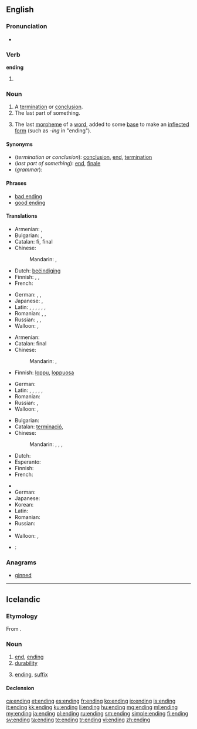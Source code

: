 ==English==

===Pronunciation===
* {{rhymes|ɛndɪŋ}}

===Verb===
'''ending'''

# {{present participle of|end}}

===Noun===
{{en-noun}}

# A [[termination]] or [[conclusion]].
# The last part of something.
# {{context|grammar|lang=en}} The last [[morpheme]] of a [[word]], added to some [[base]] to make an [[inflected]] [[form]] (such as ''-ing'' in "ending").

====Synonyms====
* (''termination or conclusion''): [[conclusion]], [[end]], [[termination]]
* (''last part of something''): [[end]], [[finale]]
* (''grammar''):

====Phrases====
* [[bad ending]]
* [[good ending]]

====Translations====

{{trans-top|termination or conclusion}}
* Armenian: {{t-|hy|ավարտ|tr=avart}},  {{t-|hy|վախճան|tr=vaxč̣an}}
* Bulgarian: {{t+|bg|край|m|sc=Cyrl}}, {{t+|bg|завършване|n|sc=Cyrl}}
* Catalan: fi, final
* Chinese:
*: Mandarin: {{t|cmn|結束|sc=Hani}}, {{t|cmn|结束|tr=jiéshù|sc=Hani}}
* Dutch: [[beëindiging]] {{f}}
* Finnish: {{t+|fi|loppu}}, {{t-|fi|loppuminen}}, {{t+|fi|päätös}}
* French: {{t+|fr|fin|f}}
{{trans-mid}}
* German: {{t+|de|Ende|n}}, {{t+|de|Ablauf|m}}, {{t+|de|Beendigung|f}}
* Japanese: {{t-|ja|終わり|tr=おわり, owari|sc=Jpan}}, {{t-|ja|結末|tr=けつまつ, ketsumatsu|sc=Jpan}}
* Latin: {{t-|la|exitus|n}}, {{t+|la|finis|m|f}}, {{t-|la|exitus|m}}, {{t+|la|terminus|m}}, {{t-|la|extremum|n}}, {{t-|la|peractio|f}}, {{t-|la|extremus|m}}
* Romanian: {{t-|ro|sfârșit|n}}, {{t-|ro|încheiere|f}}, {{t-|ro|final|n}}
* Russian: {{t+|ru|завершение|n|tr=zaveršénije|sc=Cyrl}}, {{t+|ru|окончание|n|tr=okončánije|sc=Cyrl}}, {{t+|ru|конец|m|tr=konéc|sc=Cyrl}}
* Walloon: {{t|wa|fén|f}}, {{t|wa|finixhmint|m}}
{{trans-bottom}}

{{trans-top|last part of something}}
* Armenian: {{t-|hy|վերջ|tr=verǰ}}
* Catalan: final
* Chinese:
*: Mandarin: {{t|cmn|結局|sc=Hani}}, {{t|cmn|结局|tr=jiéjú|sc=Hani}}
* Finnish: [[loppu]], [[loppuosa]]
{{trans-mid}}
* German: {{t+|de|Ende|n}}
* Latin: {{t+|la|finis|m|f}}, {{t+|la|terminus|m}}, {{t-|la|extremus|m}}, {{t-|la|exitus|m}}, {{t-|la|extremum|n}}, {{t-|la|peractio|f}}
* Romanian: {{t-|ro|sfârșit}}
* Russian: {{t+|ru|окончание|n|tr=okončánije|sc=Cyrl}}, {{t+|ru|конец|m|tr=konéc|sc=Cyrl}}
* Walloon: {{t|wa|dibout|m}}, {{t|wa|coron|m}}
{{trans-bottom}}

{{trans-top|grammar: last morpheme of a word}}
* Bulgarian: {{t+|bg|окончание|n|sc=Cyrl}}
* Catalan: [[terminació]], {{f}}
* Chinese:
*: Mandarin: {{t|cmn|詞尾|sc=Hani}}, {{t|cmn|词尾|tr=cíwěi|sc=Hani}}, {{t|cmn|語尾|sc=Hani}}, {{t|cmn|语尾|tr=yǔwěi|sc=Hani}}
* Dutch: {{t+|nl|uitgang|m}}
* Esperanto: {{t-|eo|finaĵo}}
* Finnish: {{t+|fi|pääte}}
* French: {{t+|fr|terminaison|f}}
{{trans-mid}}
* {{trreq|ka}}
* German: {{t+|de|Endung|f}}
* Japanese: {{t-|ja|語尾|tr=ごび, gobi|sc=Jpan}}
* Korean: {{t+|ko|어미|tr=eomi}}
* Latin: {{t-|la|exitus|m}}
* Romanian: {{t-|ro|terminație|f}}
* Russian: {{t+|ru|окончание|n|tr=okončánije|sc=Cyrl}}
* {{trreq|tr}}
* Walloon: {{t|wa|cawete|f}}, {{t|wa|coron|m}}
{{trans-bottom}}

{{checktrans-top}}
* {{ttbc|ka}}: {{t-|ka|დასასრული|tr=dasasruli}}
{{trans-mid}}
{{trans-bottom}}

===Anagrams===
* [[ginned#English|ginned]]

----

==Icelandic==

===Etymology===
From {{suffix|enda|ing|t1=to end|lang=is}}.

===Noun===
{{is-noun|f|endingar|endingar}}

# [[end]], [[ending#English|ending]]
# [[durability]]
# {{context|grammar|lang=is}} [[ending#English|ending]], [[suffix]]

====Declension====
{{is-decl-noun-f-s1|end|i|ng|u=u}}

[[ca:ending]]
[[et:ending]]
[[es:ending]]
[[fr:ending]]
[[ko:ending]]
[[io:ending]]
[[is:ending]]
[[it:ending]]
[[kk:ending]]
[[ku:ending]]
[[li:ending]]
[[hu:ending]]
[[mg:ending]]
[[ml:ending]]
[[my:ending]]
[[ja:ending]]
[[pl:ending]]
[[ru:ending]]
[[sm:ending]]
[[simple:ending]]
[[fi:ending]]
[[sv:ending]]
[[ta:ending]]
[[te:ending]]
[[tr:ending]]
[[vi:ending]]
[[zh:ending]]